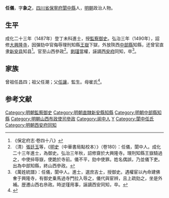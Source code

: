 {{明清人物信息框
| 姓名 = 任儀
| 原名 =
| 圖片名稱= 
| 圖片大小 =
| 圖片說明 = 
| 最高職務 = 山西布政使司參政
| 國家 = 大明 
| 爵位 =
| 籍貫 = [[四川|四川]][[保寧府|保寧府]][[閬中縣|閬中縣]]軍籍
| 族裔 = 
| 字號 = 字象之
| 諡號 =
| 出生日期 = 十二月初四日
| 出生地點 =
| 逝世日期 = 卒年不詳
| 逝世地點 =
| 墓葬 =
| 配偶 = 朱氏
| 親屬 = 
| 出身 =
* 四川鄉試第三名
* 成化二十三年丁未科同進士出身
| 經歷 =
| 著作 =  
}}
'''任儀'''{{BD|1460年||？||R}}，字'''象之'''，[[四川省|四川省]][[保寧府|保寧府]][[閬中縣|閬中縣]]人，[[明朝|明朝]]政治人物。

== 生平 ==
成化二十三年（1487年）登丁未科進士，授[[監察御史|監察御史]]。弘治三年（1490年），詔修[[大興隆寺|大興隆寺]]，因彈劾中官侮辱理刑知縣[[王嶽|王嶽]]下獄，外放陝西[[中部縣|中部縣]]知縣，还曾官直隶[[新安县|新安县]]知县<ref>《保定府志·卷四十八》</ref>。官至山西參政<ref>（清）[[張廷玉|張廷玉]]等，《[[明史|明史]]（中華書局點校本）》（卷180）：任儀，閬中人。成化二十三年進士，為御史。弘治三年秋，詔修齋於大興隆寺。理刑知縣王嶽騎過之，中使捽辱嶽，使跪於寺前。儀不平，劾中使罪。姓名偶誤，乃並儀下吏。出為中部知縣，終山西參政。</ref>。[[劉瑾|劉瑾]]當權，誣謫[[西安府|西安府]]同知，卒<ref>《萬姓統譜》：任儀，閬中人。進士，選庶吉士，授御史。遇權宦以內命建佛㑹于興隆寺，有御史乗馬過寺門拉入辱之，儀代與宦辨，且上疏劾之，坐是外補。歴遷山西右㕘政。時逆瑾用事，誣謫西安同知，卒。</ref>。

== 家族 ==
曾祖任昌四；祖父任潮；父[[任讓|任讓]]，監生。母崔氏<ref>{{Cite book|title=天一阁藏明代科举录选刊 登科录 点校本|last=龚延明主编|first=|publisher=宁波出版社|year=2016|isbn=978-7-5526-2320-8|location=宁波|pages=|quote=《天一閣藏明代科舉錄選刊.登科錄》之《成化二十三年進士登科錄》}}</ref>。

==参考文献==
{{reflist}}

{{成化二十三年丁未科殿試金榜}}
{{DEFAULTSORT:Ren任}}
[[Category:明朝監察御史|Category:明朝監察御史]]
[[Category:明朝直隸新安縣知縣|Category:明朝直隸新安縣知縣]]
[[Category:明朝中部縣知縣|Category:明朝中部縣知縣]]
[[Category:明朝山西布政使司參政|Category:明朝山西布政使司參政]]
[[Category:阆中人|Category:阆中人]]
[[Category:任姓|Y]]
[[Category:閬中任氏|Category:閬中任氏]]
[[Category:明朝西安府同知|Category:明朝西安府同知]]